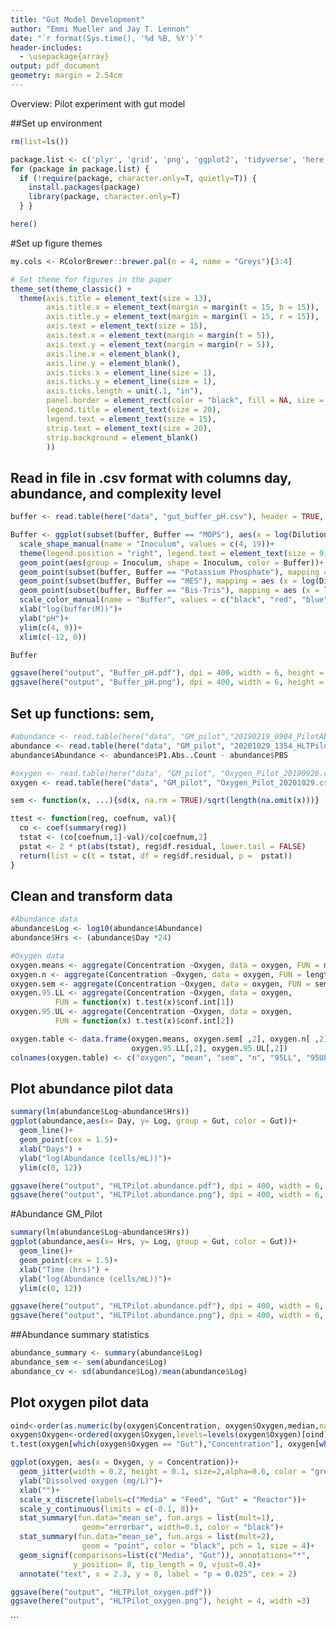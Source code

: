 ```yaml
---
title: "Gut Model Development"
author: "Emmi Mueller and Jay T. Lennon"
date: "`r format(Sys.time(), '%d %B, %Y')`"
header-includes:
  - \usepackage{array}
output: pdf_document
geometry: margin = 2.54cm
---
```

Overview: Pilot experiment with gut model

##Set up environment
```r
rm(list=ls())

package.list <- c('plyr', 'grid', 'png', 'ggplot2', 'tidyverse', 'here', 'ggpmisc', 'Hmisc', 'ggsignif', 'ggpubr') 
for (package in package.list) {
  if (!require(package, character.only=T, quietly=T)) { 
    install.packages(package)
    library(package, character.only=T)
  } }

here()
```
#Set up figure themes
```r
my.cols <- RColorBrewer::brewer.pal(n = 4, name = "Greys")[3:4]

# Set theme for figures in the paper
theme_set(theme_classic() + 
  theme(axis.title = element_text(size = 13),
        axis.title.x = element_text(margin = margin(t = 15, b = 15)),
        axis.title.y = element_text(margin = margin(l = 15, r = 15)),
        axis.text = element_text(size = 15),
        axis.text.x = element_text(margin = margin(t = 5)),
        axis.text.y = element_text(margin = margin(r = 5)),
        axis.line.x = element_blank(),
        axis.line.y = element_blank(),
        axis.ticks.x = element_line(size = 1),
        axis.ticks.y = element_line(size = 1),
        axis.ticks.length = unit(.1, "in"),
        panel.border = element_rect(color = "black", fill = NA, size = 1.5),
        legend.title = element_text(size = 20),
        legend.text = element_text(size = 15),
        strip.text = element_text(size = 20),
        strip.background = element_blank()
        ))
```
## Read in file in .csv format with columns day, abundance, and complexity level
```r
buffer <- read.table(here("data", "gut_buffer_pH.csv"), header = TRUE, sep = ",")

Buffer <- ggplot(subset(buffer, Buffer == "MOPS"), aes(x = log(Dilution, 10), y = pH))+
  scale_shape_manual(name = "Inoculum", values = c(4, 19))+
  theme(legend.position = "right", legend.text = element_text(size = 9), legend.title = element_text(size = 12))+
  geom_point(aes(group = Inoculum, shape = Inoculum, color = Buffer))+
  geom_point(subset(buffer, Buffer == "Potassium Phosphate"), mapping = aes (x = log(Dilution, 10), y = pH, group = Inoculum, shape = Inoculum, color = Buffer))+
  geom_point(subset(buffer, Buffer == "MES"), mapping = aes (x = log(Dilution, 10), y = pH, group = Inoculum, shape = Inoculum, color = Buffer))+
  geom_point(subset(buffer, Buffer == "Bis-Tris"), mapping = aes (x = log(Dilution, 10), y = pH, group = Inoculum, shape = Inoculum, color = Buffer))+
  scale_color_manual(name = "Buffer", values = c("black", "red", "blue", "orange"), labels = c("Bis-Tris","MES","MOPS", "Potassium Phosphate"))+
  xlab("log(buffer(M))")+
  ylab("pH")+
  ylim(c(4, 9))+
  xlim(c(-12, 0))

Buffer

ggsave(here("output", "Buffer_pH.pdf"), dpi = 400, width = 6, height = 4)
ggsave(here("output", "Buffer_pH.png"), dpi = 400, width = 6, height = 4)
```

## Set up functions: sem, 
```r
#abundance <- read.table(here("data", "GM_pilot","20190219_0904_PilotAbundance.csv"), header = TRUE, sep = ",")
abundance <- read.table(here("data", "GM_pilot", "20201029_1354_HLTPilotAbundance.csv"), header = TRUE, sep = ",")
abundance$Abundance <- abundance$P1.Abs..Count - abundance$PBS

#oxygen <- read.table(here("data", "GM_pilot", "Oxygen_Pilot_20190926.csv"), header = TRUE, sep = ",")
oxygen <- read.table(here("data", "GM_pilot", "Oxygen_Pilot_20201029.csv"), header = TRUE, sep = ",")

sem <- function(x, ...){sd(x, na.rm = TRUE)/sqrt(length(na.omit(x)))}

ttest <- function(reg, coefnum, val){
  co <- coef(summary(reg))
  tstat <- (co[coefnum,1]-val)/co[coefnum,2]
  pstat <- 2 * pt(abs(tstat), reg$df.residual, lower.tail = FALSE)
  return(list = c(t = tstat, df = reg$df.residual, p =  pstat))
}
```

## Clean and transform data
```r
#Abundance data
abundance$Log <- log10(abundance$Abundance)
abundance$Hrs <- (abundance$Day *24)

#Oxygen data
oxygen.means <- aggregate(Concentration ~Oxygen, data = oxygen, FUN = mean) 
oxygen.n <- aggregate(Concentration ~Oxygen, data = oxygen, FUN = length) 
oxygen.sem <- aggregate(Concentration ~Oxygen, data = oxygen, FUN = sem) 
oxygen.95.LL <- aggregate(Concentration ~Oxygen, data = oxygen,
          FUN = function(x) t.test(x)$conf.int[1])
oxygen.95.UL <- aggregate(Concentration ~Oxygen, data = oxygen,
          FUN = function(x) t.test(x)$conf.int[2])

oxygen.table <- data.frame(oxygen.means, oxygen.sem[ ,2], oxygen.n[ ,2], 
                           oxygen.95.LL[,2], oxygen.95.UL[,2])
colnames(oxygen.table) <- c("oxygen", "mean", "sem", "n", "95LL", "95UL")
```

## Plot abundance pilot data
```r
summary(lm(abundance$Log~abundance$Hrs))
ggplot(abundance,aes(x= Day, y= Log, group = Gut, color = Gut))+
  geom_line()+
  geom_point(cex = 1.5)+
  xlab("Days") +
  ylab("log(Abundance (cells/mL))")+
  ylim(c(0, 12))

ggsave(here("output", "HLTPilot.abundance.pdf"), dpi = 400, width = 6, height = 5)
ggsave(here("output", "HLTPilot.abundance.png"), dpi = 400, width = 6, height = 5)
```
#Abundance GM_Pilot
```r
summary(lm(abundance$Log~abundance$Hrs))
ggplot(abundance,aes(x= Hrs, y= Log, group = Gut, color = Gut))+
  geom_line()+
  geom_point(cex = 1.5)+
  xlab("Time (hrs)") +
  ylab("log(Abundance (cells/mL))")+
  ylim(c(0, 12))

ggsave(here("output", "HLTPilot.abundance.pdf"), dpi = 400, width = 6, height = 5)
ggsave(here("output", "HLTPilot.abundance.png"), dpi = 400, width = 6, height = 5)
```

##Abundance summary statistics
```r

abundance_summary <- summary(abundance$Log)
abundance_sem <- sem(abundance$Log)
abundance_cv <- sd(abundance$Log)/mean(abundance$Log)

```

## Plot oxygen pilot data
```r
oind<-order(as.numeric(by(oxygen$Concentration, oxygen$Oxygen,median,na.rm=T)), decreasing = T)
oxygen$Oxygen<-ordered(oxygen$Oxygen,levels=levels(oxygen$Oxygen)[oind])
t.test(oxygen[which(oxygen$Oxygen == "Gut"),"Concentration"], oxygen[which(oxygen$Oxygen == "Media"),"Concentration"])

ggplot(oxygen, aes(x = Oxygen, y = Concentration))+
  geom_jitter(width = 0.2, height = 0.1, size=2,alpha=0.6, color = "grey")+
  ylab("Dissolved oxygen (mg/L)")+
  xlab("")+
  scale_x_discrete(labels=c("Media" = "Feed", "Gut" = "Reactor"))+
  scale_y_continuous(limits = c(-0.1, 8))+
  stat_summary(fun.data="mean_se", fun.args = list(mult=1), 
                geom="errorbar", width=0.3, color = "black")+
  stat_summary(fun.data="mean_se", fun.args = list(mult=2),
                geom = "point", color = "black", pch = 1, size = 4)+
  geom_signif(comparisons=list(c("Media", "Gut")), annotations="*",
              y_position= 8, tip_length = 0, vjust=0.4)+
  annotate("text", x = 2.3, y = 8, label = "p = 0.025", cex = 2)

ggsave(here("output", "HLTPilot_oxygen.pdf"))
ggsave(here("output", "HLTPilot_oxygen.png"), height = 4, width =3)
```
```


